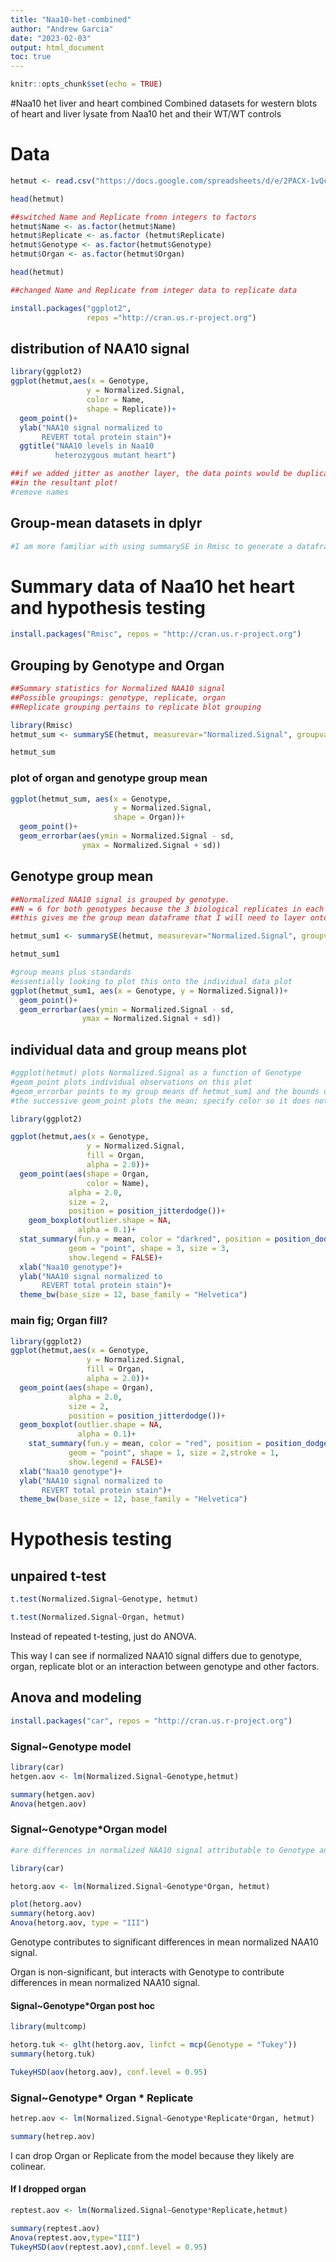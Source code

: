 ```yaml
---
title: "Naa10-het-combined"
author: "Andrew Garcia"
date: "2023-02-03"
output: html_document
toc: true
---
```


```r
knitr::opts_chunk$set(echo = TRUE)
```


#Naa10 het liver and heart combined
Combined datasets for western blots of heart and liver lysate from
Naa10 het and their WT/WT controls

# Data
```r
hetmut <- read.csv("https://docs.google.com/spreadsheets/d/e/2PACX-1vQcRFHGDVhqvdOCxdt5pc4LOR39VsU25zrWf_R7L8UZx2IYswNd8ONUfBtO4M87tIJD8Wed0HWD2F-Q/pub?gid=0&single=true&output=csv",header = T)

head(hetmut)
```



```r
##switched Name and Replicate fromn integers to factors
hetmut$Name <- as.factor(hetmut$Name)
hetmut$Replicate <- as.factor (hetmut$Replicate)
hetmut$Genotype <- as.factor(hetmut$Genotype)
hetmut$Organ <- as.factor(hetmut$Organ)

head(hetmut)

##changed Name and Replicate from integer data to replicate data
```
```r
install.packages("ggplot2",
                 repos ="http://cran.us.r-project.org")
```

## distribution of NAA10 signal
```r
library(ggplot2)
ggplot(hetmut,aes(x = Genotype,
                 y = Normalized.Signal,
                 color = Name,
                 shape = Replicate))+
  geom_point()+
  ylab("NAA10 signal normalized to
       REVERT total protein stain")+
  ggtitle("NAA10 levels in Naa10
          heterozygous mutant heart")

##if we added jitter as another layer, the data points would be duplicated
##in the resultant plot!
#remove names
```




## Group-mean datasets in dplyr
```r
#I am more familiar with using summarySE in Rmisc to generate a dataframe that contains group means


```


# Summary data of Naa10 het heart and hypothesis testing
```r

install.packages("Rmisc", repos = "http://cran.us.r-project.org")

```

## Grouping by Genotype and Organ
```r
##Summary statistics for Normalized NAA10 signal
##Possible groupings: genotype, replicate, organ
##Replicate grouping pertains to replicate blot grouping

library(Rmisc)
hetmut_sum <- summarySE(hetmut, measurevar="Normalized.Signal", groupvars=c("Genotype","Organ"))

hetmut_sum
```
### plot of organ and genotype group mean
```r
ggplot(hetmut_sum, aes(x = Genotype,
                       y = Normalized.Signal,
                       shape = Organ))+
  geom_point()+
  geom_errorbar(aes(ymin = Normalized.Signal - sd,
                ymax = Normalized.Signal + sd))
```


## Genotype group mean
```r
##Normalized NAA10 signal is grouped by genotype.
##N = 6 for both genotypes because the 3 biological replicates in each genotype were assayed twice
##this gives me the group mean dataframe that I will need to layer onto the plot of individual observartions

hetmut_sum1 <- summarySE(hetmut, measurevar="Normalized.Signal", groupvars=c("Genotype"))

hetmut_sum1
```



```r
#group means plus standards
#essentially looking to plot this onto the individual data plot
ggplot(hetmut_sum1, aes(x = Genotype, y = Normalized.Signal))+
  geom_point()+
  geom_errorbar(aes(ymin = Normalized.Signal - sd,
                ymax = Normalized.Signal + sd))
```

## individual data and group means plot
```r
#ggplot(hetmut) plots Normalized.Signal as a function of Genotype
#geom_point plots individual observations on this plot
#geom_errorbar points to my group means df hetmut_sum1 and the bounds of the mean+/- standard error bar
#the successive geom_point plots the mean; specify color so it does not conflict with the color call in the first geom_point

library(ggplot2)

ggplot(hetmut,aes(x = Genotype,
                 y = Normalized.Signal,
                 fill = Organ,
                 alpha = 2.0))+
  geom_point(aes(shape = Organ,
                 color = Name),
             alpha = 2.0,
             size = 2,
             position = position_jitterdodge())+
    geom_boxplot(outlier.shape = NA,
               alpha = 0.1)+
  stat_summary(fun.y = mean, color = "darkred", position = position_dodge(0.75),
             geom = "point", shape = 3, size = 3,
             show.legend = FALSE)+
  xlab("Naa10 genotype")+
  ylab("NAA10 signal normalized to
       REVERT total protein stain")+
  theme_bw(base_size = 12, base_family = "Helvetica")
```


### main fig; Organ fill?
```r
library(ggplot2)
ggplot(hetmut,aes(x = Genotype,
                 y = Normalized.Signal,
                 fill = Organ,
                 alpha = 2.0))+
  geom_point(aes(shape = Organ),
             alpha = 2.0,
             size = 2,
             position = position_jitterdodge())+
  geom_boxplot(outlier.shape = NA,
               alpha = 0.1)+
    stat_summary(fun.y = mean, color = "red", position = position_dodge(0.75),
             geom = "point", shape = 1, size = 2,stroke = 1,
             show.legend = FALSE)+
  xlab("Naa10 genotype")+
  ylab("NAA10 signal normalized to
       REVERT total protein stain")+
  theme_bw(base_size = 12, base_family = "Helvetica")
```


# Hypothesis testing
## unpaired t-test
```r
t.test(Normalized.Signal~Genotype, hetmut)
```

```r
t.test(Normalized.Signal~Organ, hetmut)
```

Instead of repeated t-testing, just do ANOVA.

This way I can see if normalized NAA10 signal differs due to
genotype, organ, replicate blot or an interaction between genotype
and other factors.

## Anova and modeling
```r
install.packages("car", repos = "http://cran.us.r-project.org")
```

### Signal~Genotype model
```r
library(car)
hetgen.aov <- lm(Normalized.Signal~Genotype,hetmut)

summary(hetgen.aov)
Anova(hetgen.aov)
```

### Signal~Genotype*Organ model
```r
#are differences in normalized NAA10 signal attributable to Genotype and/or Organ

library(car)

hetorg.aov <- lm(Normalized.Signal~Genotype*Organ, hetmut)

plot(hetorg.aov)
summary(hetorg.aov)
Anova(hetorg.aov, type = "III")
```
Genotype contributes to significant differences in mean normalized NAA10 signal.

Organ is non-significant, but interacts with Genotype to contribute differences
in mean normalized NAA10 signal.

#### Signal~Genotype*Organ post hoc
```r
library(multcomp)

hetorg.tuk <- glht(hetorg.aov, linfct = mcp(Genotype = "Tukey"))
summary(hetorg.tuk)


```


```r
TukeyHSD(aov(hetorg.aov), conf.level = 0.95)
```


### Signal~Genotype* Organ * Replicate
```r
hetrep.aov <- lm(Normalized.Signal~Genotype*Replicate*Organ, hetmut)

summary(hetrep.aov)
```

I can drop Organ or Replicate from the model because they likely are colinear.

#### If I dropped organ
```r
reptest.aov <- lm(Normalized.Signal~Genotype*Replicate,hetmut)

summary(reptest.aov)
Anova(reptest.aov,type="III")
TukeyHSD(aov(reptest.aov),conf.level = 0.95)
```



